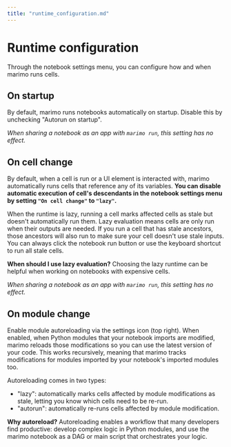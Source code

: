 ```yaml
---
title: "runtime_configuration.md"
---
```


# Runtime configuration

Through the notebook settings menu, you can configure how and when marimo
runs cells.

## On startup

By default, marimo runs notebooks automatically on startup. Disable
this by unchecking "Autorun on startup".

_When sharing a notebook as an app with `marimo run`, this setting has
no effect._

## On cell change

By default, when a cell is run or a UI element is interacted with, marimo
automatically runs cells that reference any of its variables. **You can disable
automatic execution of cell's descendants in the notebook settings menu by
setting `"On cell change"` to `"lazy"`.**

When the runtime is lazy, running a cell marks affected cells as stale but
doesn't automatically run them. Lazy evaluation means cells are only run when
their outputs are needed. If you run a cell that has stale ancestors, those
ancestors will also run to make sure your cell doesn't use stale inputs. You
can always click the notebook run button or use the keyboard shortcut to run
all stale cells.

**When should I use lazy evaluation?** Choosing the lazy runtime can be helpful
when working on notebooks with expensive cells.

_When sharing a notebook as an app with `marimo run`, this setting has
no effect._

## On module change

Enable module autoreloading via the settings icon (top right). When enabled,
when Python modules that your notebook imports are modified, marimo reloads
those modifications so you can use the latest version of your code. This works
recursively, meaning that marimo tracks modifications for modules imported
by your notebook's imported modules too.

Autoreloading comes in two types:

- "lazy": automatically marks cells affected by module
  modifications as stale, letting you know which cells need to be re-run.
- "autorun": automatically re-runs cells affected by module modification.

**Why autoreload?** Autoreloading enables a workflow that many developers find
productive: develop complex logic in Python modules, and use the marimo
notebook as a DAG or main script that orchestrates your logic.
